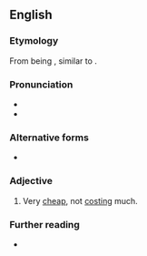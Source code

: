 ==English==

===Etymology===
From being {{l|en|inexpensive}}, similar to {{l|en|[[chip|chips]]|gloss=French fries}}.

===Pronunciation===
* {{audio|en|EN-AU ck1 cheap as chips.ogg|Audio (AU)}}
* {{audio|en|En-au-cheap as chips.ogg|Audio (AUS)}}

===Alternative forms===
* {{l|en|cheap-as-chips}}

===Adjective===
{{en-adj|-}}

# {{lb|en|British|NZ|Australia|simile}} Very [[cheap]], not [[cost]]ing much.

===Further reading===
* {{R:Lexico}}